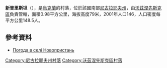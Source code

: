 {{coord|47|27|21|N|31|26|13|E|scale:100000|display=title}}

'''新普里斯坦'''（{{lang-uk|Новопристань}}），是[[烏克蘭|烏克蘭]]的村落，位於該國南部[[尼古拉耶夫州|尼古拉耶夫州]]，由[[沃茲涅先斯克區|沃茲涅先斯克區]]負責管轄，面積0.98平方公里，海拔高度79米，2001年人口146，人口密度每平方公里148.5人。

==參考資料==
* [http://weather.in.ua/ua/nikolaevskaja/17971 Погода в селі Новопристань] {{Wayback|url=http://weather.in.ua/ua/nikolaevskaja/17971 |date=20160606235421 }}

[[Category:尼古拉耶夫州村落|Category:尼古拉耶夫州村落]]
[[Category:沃茲涅先斯克區村落|Category:沃茲涅先斯克區村落]]


{{Mykolaiv-geo-stub}}